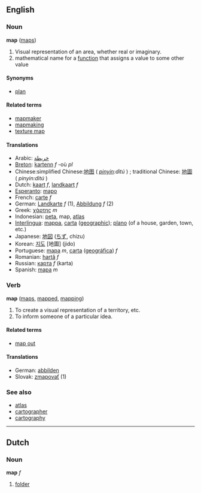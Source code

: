 ==English==
===Noun===
'''map''' ([[maps]])

# Visual representation of an area, whether real or imaginary.
# mathematical name for a [[function]] that assigns a value to some other value

====Synonyms====
*[[plan]]

====Related terms====
*[[mapmaker]]
*[[mapmaking]]
*[[texture map]]

====Translations====
*Arabic: [[خريطة]]
*[[Breton]]: [[kartenn]] ''f'' -où ''pl''
*Chinese:simplified Chinese:[[地图]] ( ''[[pinyin]]:dìtú'' ) ; traditional Chinese: [[地圖]] ( ''pinyin:dìtú'' ) 
*Dutch: [[kaart]] ''f'', [[landkaart]] ''f''
*[[Esperanto]]: [[mapo]]
*French: [[carte]] ''f''
*German: [[Landkarte]] ''f'' (1), [[Abbildung]] ''f'' (2)
*Greek: [[χάρτης]] ''m''
*Indonesian: [[peta]], map, [[atlas]]
*[[Interlingua]]: [[mappa]], [[carta]] ([[carta geographic|geographic]]); [[plano]] (of a house, garden, town, etc.)
*Japanese: [[地図]] ([[ちず]], chizu)
*Korean: [[지도]] [地圖] (jido)
*Portuguese: [[mapa]] ''m'', [[carta]] ([[carta geográfica|geográfica]]) ''f''
*Romanian: [[hartă]] ''f''
*Russian: [[карта]] ''f'' (karta)
*Spanish: [[mapa]] ''m''

===Verb===
'''map''' ([[maps]], [[mapped]], [[mapping]])

# To create a visual representation of a territory, etc.
# To inform someone of a particular idea.

====Related terms====
*[[map out]]

====Translations====
*German: [[abbilden]]
*Slovak: [[zmapovať]] (1)

===See also===
*[[atlas]]
*[[cartographer]]
*[[cartography]]

----
==Dutch==
===Noun===
'''map''' ''f''

#[[folder]]